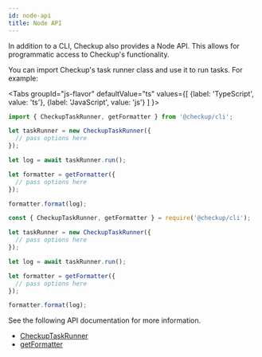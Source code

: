 ```yaml
---
id: node-api
title: Node API
---
```



In addition to a CLI, Checkup also provides a Node API. This allows for programmatic access to Checkup's functionality.

You can import Checkup's task runner class and use it to run tasks. For example:

<Tabs
groupId="js-flavor"
defaultValue="ts"
values={[
{label: 'TypeScript', value: 'ts'},
{label: 'JavaScript', value: 'js'}
]
}>
<TabItem value="ts">

```ts title="/tasks/demo-task.ts"
import { CheckupTaskRunner, getFormatter } from '@checkup/cli';

let taskRunner = new CheckupTaskRunner({
  // pass options here
});

let log = await taskRunner.run();

let formatter = getFormatter({
  // pass options here
});

formatter.format(log);
```

  </TabItem>
  <TabItem value="js">

```js title="/tasks/demo-task.js"
const { CheckupTaskRunner, getFormatter } = require('@checkup/cli');

let taskRunner = new CheckupTaskRunner({
  // pass options here
});

let log = await taskRunner.run();

let formatter = getFormatter({
  // pass options here
});

formatter.format(log);
```

  </TabItem>
</Tabs>

See the following API documentation for more information.

- [CheckupTaskRunner](/docs/api/@checkup/cli/CheckupTaskRunner)
- [getFormatter](/docs/api/@checkup/cli/getFormatter)
